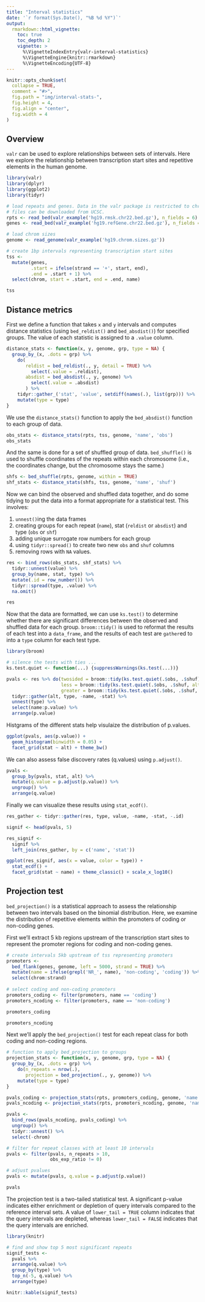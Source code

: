 ```yaml
---
title: "Interval statistics"
date: '`r format(Sys.Date(), "%B %d %Y")`'
output:
  rmarkdown::html_vignette:
    toc: true
    toc_depth: 2
    vignette: >
      %\VignetteIndexEntry{valr-interval-statistics}
      %\VignetteEngine{knitr::rmarkdown}
      %\VignetteEncoding{UTF-8}
---
```


```r
knitr::opts_chunk$set(
  collapse = TRUE,
  comment = "#>",
  fig.path = "img/interval-stats-",
  fig.height = 4,
  fig.align = "center",
  fig.width = 4
)
```

## Overview

`valr` can be used to explore relationships between sets of intervals. Here we explore the relationship between transcription start sites and repetitive elements in the human genome. 

```r
library(valr)
library(dplyr)
library(ggplot2)
library(tidyr)

# load repeats and genes. Data in the valr package is restricted to chr22; the entire
# files can be downloaded from UCSC.
rpts <- read_bed(valr_example('hg19.rmsk.chr22.bed.gz'), n_fields = 6) 
genes <- read_bed(valr_example('hg19.refGene.chr22.bed.gz'), n_fields = 12)

# load chrom sizes
genome <- read_genome(valr_example('hg19.chrom.sizes.gz'))

# create 1bp intervals representing transcription start sites
tss <-
  mutate(genes,
         .start = ifelse(strand == '+', start, end),
         .end = .start + 1) %>%
  select(chrom, start = .start, end = .end, name)

tss
```

## Distance metrics

First we define a function that takes `x` and `y` intervals and computes distance statistics (using `bed_reldist()` and `bed_absdist()`) for specified groups. The value of each statistic is assigned to a `.value` column.

```r
distance_stats <- function(x, y, genome, grp, type = NA) {
  group_by_(x, .dots = grp) %>%
    do(
       reldist = bed_reldist(., y, detail = TRUE) %>%
         select(.value = .reldist),
       absdist = bed_absdist(., y, genome) %>%
         select(.value = .absdist)
       ) %>%
    tidyr::gather_('stat', 'value', setdiff(names(.), list(grp))) %>%
    mutate(type = type)
} 
```

We use the `distance_stats()` function to apply the `bed_absdist()` function to each group of data.

```r
obs_stats <- distance_stats(rpts, tss, genome, 'name', 'obs')
obs_stats
```

And the same is done for a set of  shuffled group of data. `bed_shuffle()` is used to shuffle coordinates of the repeats within each chromosome (i.e., the coordinates change, but the chromosome stays the same.)

```r
shfs <- bed_shuffle(rpts, genome, within = TRUE)
shf_stats <- distance_stats(shfs, tss, genome, 'name', 'shuf')
```

Now we can bind the observed and shuffled data together, and do some tidying to put the data into a format appropriate for a statistical test. This involves:

1. `unnest()`ing the data frames
1. creating groups for each repeat (`name`), stat (`reldist` or `absdist`) and type (`obs` or `shf`)
1. adding unique surrogate row numbers for each group
1. using `tidyr::spread()` to create two new `obs` and `shuf` columns
1. removing rows with `NA` values.

```r
res <- bind_rows(obs_stats, shf_stats) %>%
  tidyr::unnest(value) %>% 
  group_by(name, stat, type) %>%
  mutate(.id = row_number()) %>%
  tidyr::spread(type, .value) %>%
  na.omit()

res
```

Now that the data are formatted, we can use `ks.test()` to determine whether there are significant differences between the observed and shuffled data for each group. `broom::tidy()` is used to reformat the results of each test into a `data_frame`, and the results of each test are `gather`ed to into a `type` column for each test type.

```r
library(broom)

# silence the tests with ties ...
ks.test.quiet <- function(...) {suppressWarnings(ks.test(...))}

pvals <- res %>% do(twosided = broom::tidy(ks.test.quiet(.$obs, .$shuf)),
                    less = broom::tidy(ks.test.quiet(.$obs, .$shuf, alternative = 'less')),
                    greater = broom::tidy(ks.test.quiet(.$obs, .$shuf, alternative = 'greater'))) %>%
  tidyr::gather(alt, type, -name, -stat) %>%
  unnest(type) %>%
  select(name:p.value) %>%
  arrange(p.value)
```

Histgrams of the different stats help visulaize the distribution of p.values.

```r
ggplot(pvals, aes(p.value)) +
  geom_histogram(binwidth = 0.05) +
  facet_grid(stat ~ alt) + theme_bw()
```

We can also assess false discovery rates (q.values) using `p.adjust()`.

```r
pvals <-
  group_by(pvals, stat, alt) %>%
  mutate(q.value = p.adjust(p.value)) %>%
  ungroup() %>%
  arrange(q.value)
```

Finally we can visualize these results using `stat_ecdf()`.

```r
res_gather <- tidyr::gather(res, type, value, -name, -stat, -.id)

signif <- head(pvals, 5)

res_signif <-
  signif %>%
  left_join(res_gather, by = c('name', 'stat'))

ggplot(res_signif, aes(x = value, color = type)) +
  stat_ecdf() + 
  facet_grid(stat ~ name) + theme_classic() + scale_x_log10()
```

## Projection test

`bed_projection()` is a statistical approach to assess the relationship between two intervals based on the  binomial distribution. Here, we examine the distribution of repetitive elements within the promoters of coding or non-coding genes.

First we'll extract 5 kb regions upstream of the transcription start sites to represent the promoter regions for coding and non-coding genes. 

```r
# create intervals 5kb upstream of tss representing promoters
promoters <-
  bed_flank(genes, genome, left = 5000, strand = TRUE) %>%
  mutate(name = ifelse(grepl('NR_', name), 'non-coding', 'coding')) %>%
  select(chrom:strand)
  
# select coding and non-coding promoters
promoters_coding <- filter(promoters, name == 'coding')
promoters_ncoding <- filter(promoters, name == 'non-coding')

promoters_coding

promoters_ncoding
```

Next we'll apply the `bed_projection()` test for each repeat class for both coding and non-coding regions. 

```r

# function to apply bed_projection to groups
projection_stats <- function(x, y, genome, grp, type = NA) {
  group_by_(x, .dots = grp) %>%
    do(n_repeats = nrow(.),
       projection = bed_projection(., y, genome)) %>%
    mutate(type = type)
} 

pvals_coding <- projection_stats(rpts, promoters_coding, genome, 'name', 'coding')
pvals_ncoding <- projection_stats(rpts, promoters_ncoding, genome, 'name', 'non_coding')

pvals <-
  bind_rows(pvals_ncoding, pvals_coding) %>% 
  ungroup() %>% 
  tidyr::unnest() %>%
  select(-chrom)

# filter for repeat classes with at least 10 intervals
pvals <- filter(pvals, n_repeats > 10,
                obs_exp_ratio != 0)

# adjust pvalues 
pvals <- mutate(pvals, q.value = p.adjust(p.value))

pvals
```

The projection test is a two-tailed statistical test. A significant p-value indicates either enrichment or depletion of query intervals compared to the reference interval sets. A value of `lower_tail = TRUE` column indicates that the query intervals are depleted, whereas `lower_tail = FALSE` indicates that the query intervals are enriched. 

```r
library(knitr)

# find and show top 5 most significant repeats
signif_tests <-
  pvals %>% 
  arrange(q.value) %>%
  group_by(type) %>%
  top_n(-5, q.value) %>%
  arrange(type)

knitr::kable(signif_tests)
```
